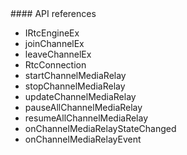 <PlatformWrapper platform="react-native">
#### API references

* <Link target="_blank" to="{{global.API_REF_RN_ROOT}}/class_irtcengineex.html">IRtcEngineEx</Link>
* <Link target="_blank" to="{{global.API_REF_RN_ROOT}}/class_irtcengineex.html#api_irtcengine_irtcengineex_joinchannelex">joinChannelEx</Link>
* <Link target="_blank" to="{{global.API_REF_RN_ROOT}}/class_irtcengineex.html#api_irtcengine_irtcengineex_leavechannelex">leaveChannelEx</Link>
* <Link target="_blank" to="{{global.API_REF_RN_ROOT}}/rtc_api_data_type.html#class_rtcconnection">RtcConnection</Link>
* <Link target="_blank" to="{{{global.API_REF_RN_ROOT}}/class_irtcengine.html#api_irtcengine_startchannelmediarelay">startChannelMediaRelay</Link>
* <Link target="_blank" to="{{global.API_REF_RN_ROOT}}/class_irtcengine.html#api_irtcengine_stopchannelmediarelay">stopChannelMediaRelay</Link>
* <Link target="_blank" to="{{global.API_REF_RN_ROOT}}/class_irtcengine.html#api_irtcengine_updatechannelmediarelay">updateChannelMediaRelay</Link>
* <Link target="_blank" to="{{global.API_REF_RN_ROOT}}/class_irtcengine.html#api_irtcengine_pauseallchannelmediarelay">pauseAllChannelMediaRelay</Link>
* <Link target="_blank" to="{{global.API_REF_RN_ROOT}}/class_irtcengine.html#api_irtcengine_resumeallchannelmediarelay">resumeAllChannelMediaRelay</Link>
* <Link target="_blank" to="{{global.API_REF_RN_ROOT}}/class_irtcengineeventhandler.html#callback_irtcengineeventhandler_onchannelmediarelaystatechanged">onChannelMediaRelayStateChanged</Link>
* <Link target="_blank" to="{{global.API_REF_RN_ROOT}}/class_irtcengineeventhandler.html#callback_irtcengineeventhandler_onchannelmediarelayevent">onChannelMediaRelayEvent</Link>

</PlatformWrapper>